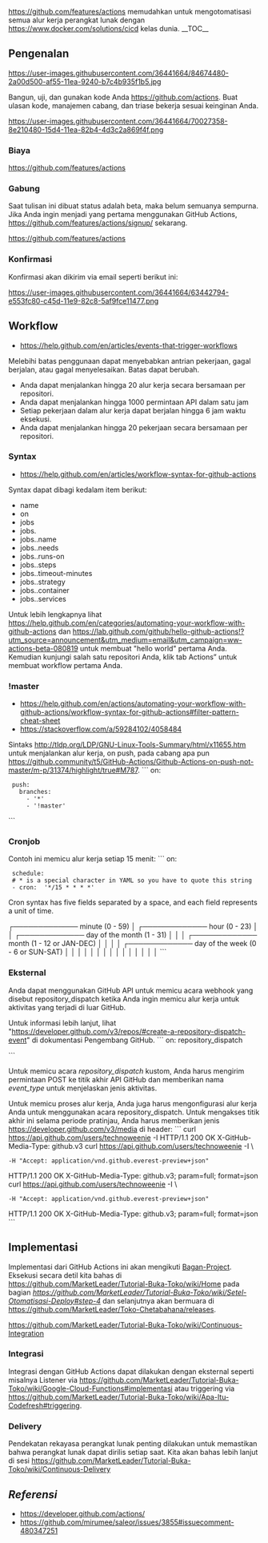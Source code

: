 [[GitHub Actions|https://github.com/features/actions]] memudahkan untuk mengotomatisasi semua alur kerja perangkat lunak dengan [[CI/CD|https://www.docker.com/solutions/cicd]] kelas dunia. 
__TOC__

==Pengenalan==
[[https://user-images.githubusercontent.com/36441664/84674480-2a00d500-af55-11ea-9240-b7c4b935f1b5.jpg]]

Bangun, uji, dan gunakan kode Anda [[langsung dari GitHub|https://github.com/actions]]. Buat ulasan kode, manajemen cabang, dan triase bekerja sesuai keinginan Anda.

[[<img src=https://user-images.githubusercontent.com/36441664/70026746-0686c600-15d3-11ea-9d4a-27c28b09de9d.png?|https://user-images.githubusercontent.com/36441664/70027358-8e210480-15d4-11ea-82b4-4d3c2a869f4f.png]]


===Biaya===

[[<img src=https://user-images.githubusercontent.com/36441664/63442227-f05a5d00-c45c-11e9-83eb-06f7282d712a.png>|https://github.com/features/actions]]

===Gabung===
Saat tulisan ini dibuat status adalah beta, maka belum semuanya sempurna. Jika Anda ingin menjadi yang pertama menggunakan GitHub Actions, [[daftar untuk beta|https://github.com/features/actions/signup/]] sekarang.

[[<img src=https://user-images.githubusercontent.com/36441664/56941192-2639a580-6b3d-11e9-9f04-67a26dcfc46c.png>|https://github.com/features/actions]]

===Konfirmasi===
Konfirmasi akan dikirim via email seperti berikut ini:

[[<img src=https://user-images.githubusercontent.com/36441664/63442794-e553fc80-c45d-11e9-82c8-5af9fce11477.png>|https://user-images.githubusercontent.com/36441664/63442794-e553fc80-c45d-11e9-82c8-5af9fce11477.png]]

==Workflow==
* [[https://help.github.com/en/articles/events-that-trigger-workflows|https://help.github.com/en/articles/events-that-trigger-workflows]]

Melebihi batas penggunaan dapat menyebabkan antrian pekerjaan, gagal berjalan, atau gagal menyelesaikan. Batas dapat berubah.

* Anda dapat menjalankan hingga 20 alur kerja secara bersamaan per repositori.
* Anda dapat menjalankan hingga 1000 permintaan API dalam satu jam
* Setiap pekerjaan dalam alur kerja dapat berjalan hingga 6 jam waktu eksekusi.
* Anda dapat menjalankan hingga 20 pekerjaan secara bersamaan per repositori.

===Syntax===
* [[Workflow syntax for GitHub Actions|https://help.github.com/en/articles/workflow-syntax-for-github-actions]]

Syntax dapat dibagi kedalam item berikut:
* name
* on
* jobs
* jobs.<job_id>
* jobs.<job_id>.name
* jobs.<job_id>.needs
* jobs.<job_id>.runs-on
* jobs.<job_id>.steps
* jobs.<job_id>.timeout-minutes
* jobs.<job_id>.strategy
* jobs.<job_id>.container
* jobs.<job_id>.services

Untuk lebih lengkapnya lihat [[dokumentasi|https://help.github.com/en/categories/automating-your-workflow-with-github-actions]] dan [[lab pembelajaran|https://lab.github.com/github/hello-github-actions!?utm_source=announcement&utm_medium=email&utm_campaign=ww-actions-beta-080819]] untuk membuat "hello world" pertama Anda. Kemudian kunjungi salah satu repositori Anda, klik tab Actions” untuk membuat workflow pertama Anda.

===!master===
* [[Pattern Cheat Sheet|https://help.github.com/en/actions/automating-your-workflow-with-github-actions/workflow-syntax-for-github-actions#filter-pattern-cheat-sheet]]
* [[How to get current branch within Github Actions|https://stackoverflow.com/a/59284102/4058484]]

Sintaks [[Wildcards|http://tldp.org/LDP/GNU-Linux-Tools-Summary/html/x11655.htm]] untuk menjalankan alur kerja, on push, pada cabang apa pun [[kecuali master|https://github.community/t5/GitHub-Actions/Github-Actions-on-push-not-master/m-p/31374/highlight/true#M787]].
```
on:
  push:
    branches:
      - '*'
      - '!master'

```

===Cronjob===
Contoh ini memicu alur kerja setiap 15 menit:
```
on:
  schedule:
  # * is a special character in YAML so you have to quote this string
  - cron:  '*/15 * * * *'
Cron syntax has five fields separated by a space, and each field represents a unit of time.

┌───────────── minute (0 - 59)
│ ┌───────────── hour (0 - 23)
│ │ ┌───────────── day of the month (1 - 31)
│ │ │ ┌───────────── month (1 - 12 or JAN-DEC)
│ │ │ │ ┌───────────── day of the week (0 - 6 or SUN-SAT)
│ │ │ │ │                                   
│ │ │ │ │
│ │ │ │ │
```

===Eksternal===
Anda dapat menggunakan GitHub API untuk memicu acara webhook yang disebut repository_dispatch ketika Anda ingin memicu alur kerja untuk aktivitas yang terjadi di luar GitHub. 

Untuk informasi lebih lanjut, lihat "[[Membuat acara pengiriman repositori|https://developer.github.com/v3/repos/#create-a-repository-dispatch-event]]" di dokumentasi Pengembang GitHub.
```
on: repository_dispatch

```

Untuk memicu acara ''repository_dispatch'' kustom, Anda harus mengirim permintaan POST ke titik akhir API GitHub dan memberikan nama ''event_type'' untuk menjelaskan jenis aktivitas. 

Untuk memicu proses alur kerja, Anda juga harus mengonfigurasi alur kerja Anda untuk menggunakan acara repository_dispatch. Untuk mengakses titik akhir ini selama periode pratinjau, Anda harus memberikan jenis [[media khusus|https://developer.github.com/v3/media]] di header:
```
curl https://api.github.com/users/technoweenie -I
HTTP/1.1 200 OK
X-GitHub-Media-Type: github.v3
curl https://api.github.com/users/technoweenie -I \
 -H "Accept: application/vnd.github.everest-preview+json"
HTTP/1.1 200 OK
X-GitHub-Media-Type: github.v3; param=full; format=json
curl https://api.github.com/users/technoweenie -I \
 -H "Accept: application/vnd.github.everest-preview+json"
HTTP/1.1 200 OK
X-GitHub-Media-Type: github.v3; param=full; format=json
```
==Implementasi==
Implementasi dari GitHub Actions ini akan mengikuti [[Bagan-Project]]. Eksekusi secara detil kita bahas di [[sesi tutorial|https://github.com/MarketLeader/Tutorial-Buka-Toko/wiki/Home]] pada bagian ''[[setelan otomasi|https://github.com/MarketLeader/Tutorial-Buka-Toko/wiki/Setel-Otomatisasi-Deploy#step-4]]'' dan selanjutnya akan bermuara di [[sesi implementasi|https://github.com/MarketLeader/Toko-Chetabahana/releases]].

[[<img src=https://user-images.githubusercontent.com/36441664/71581711-14c7f380-2b39-11ea-9f61-8cf3df12a100.png>|https://github.com/MarketLeader/Tutorial-Buka-Toko/wiki/Continuous-Integration]]

===Integrasi===
Integrasi dengan GitHub Actions dapat dilakukan dengan eksternal seperti misalnya Listener via [[Google-Cloud-Functions|https://github.com/MarketLeader/Tutorial-Buka-Toko/wiki/Google-Cloud-Functions#implementasi]] atau triggering via [[Codefresh|https://github.com/MarketLeader/Tutorial-Buka-Toko/wiki/Apa-Itu-Codefresh#triggering]].

===Delivery===
Pendekatan rekayasa perangkat lunak penting dilakukan untuk memastikan bahwa perangkat lunak dapat dirilis setiap saat. Kita akan bahas lebih lanjut di sesi [[Continuous Delivery|https://github.com/MarketLeader/Tutorial-Buka-Toko/wiki/Continuous-Delivery]]

==''Referensi''==
* [[Dokumentasi|https://developer.github.com/actions/]]
* [[GH Action- opini|https://github.com/mirumee/saleor/issues/3855#issuecomment-480347251]]
